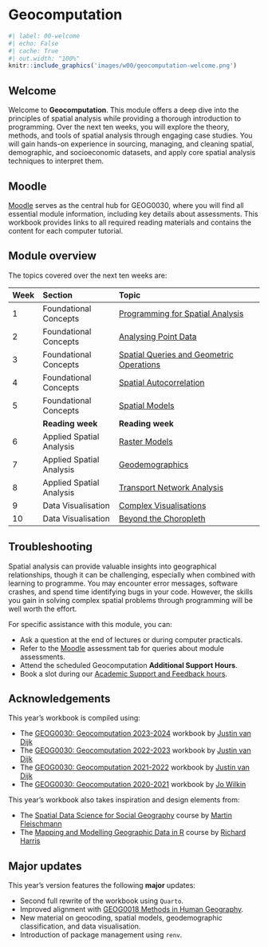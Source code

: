 # Geocomputation {.unnumbered}

```r
#| label: 00-welcome
#| echo: False
#| cache: True
#| out.width: "100%"
knitr::include_graphics('images/w00/geocomputation-welcome.png') 
```

## Welcome {.unnumbered}
Welcome to **Geocomputation**. This module offers a deep dive into the principles of spatial analysis while providing a thorough introduction to programming. Over the next ten weeks, you will explore the theory, methods, and tools of spatial analysis through engaging case studies. You will gain hands-on experience in sourcing, managing, and cleaning spatial, demographic, and socioeconomic datasets, and apply core spatial analysis techniques to interpret them.

## Moodle {.unnumbered}
[Moodle](https://moodle.ucl.ac.uk/) serves as the central hub for GEOG0030, where you will find all essential module information, including key details about assessments. This workbook provides links to all required reading materials and contains the content for each computer tutorial.

## Module overview {.unnumbered}
The topics covered over the next ten weeks are:

| Week | Section  | Topic |
| :--- |:---------|:------------------ |
| 1    | Foundational Concepts | [Programming for Spatial Analysis]({{< var urls.w01 >}}) |
| 2    | Foundational Concepts | [Analysing Point Data]({{< var urls.w02 >}}) | 
| 3    | Foundational Concepts | [Spatial Queries and Geometric Operations]({{< var urls.w03 >}}) | 
| 4    | Foundational Concepts | [Spatial Autocorrelation]({{< var urls.w04 >}}) |
| 5    | Foundational Concepts | [Spatial Models]({{< var urls.w05 >}}) |
|      | **Reading week** | **Reading week** |
| 6    | Applied Spatial Analysis | [Raster Models]({{< var urls.w06 >}})|
| 7    | Applied Spatial Analysis | [Geodemographics]({{< var urls.w07 >}})|
| 8    | Applied Spatial Analysis | [Transport Network Analysis]({{< var urls.w08 >}}) |
| 9    | Data Visualisation | [Complex Visualisations]({{< var urls.w09 >}}) | 
| 10   | Data Visualisation | [Beyond the Choropleth]({{< var urls.w10 >}}) | 

## Troubleshooting {.unnumbered}
Spatial analysis can provide valuable insights into geographical relationships, though it can be challenging, especially when combined with learning to programme. You may encounter error messages, software crashes, and spend time identifying bugs in your code. However, the skills you gain in solving complex spatial problems through programming will be well worth the effort.

For specific assistance with this module, you can:

- Ask a question at the end of lectures or during computer practicals.
- Refer to the [Moodle](https://moodle.ucl.ac.uk/) assessment tab for queries about module assessments.
- Attend the scheduled Geocomputation **Additional Support Hours**.
- Book a slot during our [Academic Support and Feedback hours](https://outlook.office.com/bookwithme/user/8561a481703d4feda7a704ab81b62c8d@ucl.ac.uk?anonymous&ep=plink). 

## Acknowledgements {.unnumbered}
This year's workbook is compiled using:

- The [GEOG0030: Geocomputation 2023-2024](https://jtvandijk.github.io/GEOG0030_20232024/) workbook by [Justin van Dijk](https://www.mappingdutchman.com)
- The [GEOG0030: Geocomputation 2022-2023](https://jtvandijk.github.io/GEOG0030_20222023/) workbook by [Justin van Dijk](https://www.mappingdutchman.com)
- The [GEOG0030: Geocomputation 2021-2022](https://jtvandijk.github.io/GEOG0030_20212022/) workbook by [Justin van Dijk](https://www.mappingdutchman.com)
- The [GEOG0030: Geocomputation 2020-2021](https://jo-wilkin.github.io/GEOG0030/coursebook/index.html) workbook by [Jo Wilkin](https://github.com/jo-wilkin)

This year's workbook also takes inspiration and design elements from:

- The [Spatial Data Science for Social Geography](https://martinfleischmann.net/sds/) course by [Martin Fleischmann](https://martinfleischmann.net/)
- The [Mapping and Modelling Geographic Data in R](https://profrichharris.github.io/MandM/) course by [Richard Harris](https://profrichharris.github.io/)

## Major updates {.unnumbered}
::: {.callout-note}
This year's version features the following **major** updates:

- Second full rewrite of the workbook using `Quarto`.
- Improved alignment with [GEOG0018 Methods in Human Geography](https://jtvandijk.github.io/GEOG0030).
- New material on geocoding, spatial models, geodemographic classification, and data visualisation.
- Introduction of package management using `renv`.
:::